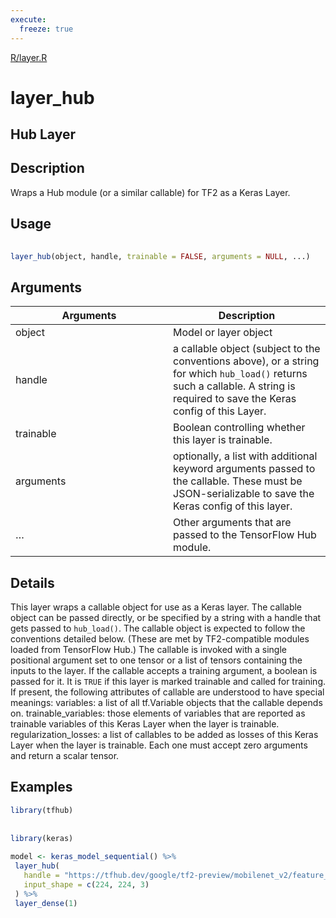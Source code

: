 ```yaml
---
execute:
  freeze: true
---
```


[R/layer.R](https://github.com/rstudio/tfhub//blob/main/R/layer.R#L50) 

# layer_hub

## Hub Layer

## Description
 Wraps a Hub module (or a similar callable) for TF2 as a Keras Layer. 


## Usage
```r
 
layer_hub(object, handle, trainable = FALSE, arguments = NULL, ...) 
```

## Arguments
|Arguments|Description|
|---|---|
| object | Model or layer object |
| handle | a callable object (subject to the conventions above), or a string for which `hub_load()` returns such a callable. A string is required to save the Keras config of this Layer. |
| trainable | Boolean controlling whether this layer is trainable. |
| arguments | optionally, a list with additional keyword arguments passed to the callable. These must be JSON-serializable to save the Keras config of this layer. |
| ... | Other arguments that are passed to the TensorFlow Hub module. |

## Details
 This layer wraps a callable object for use as a Keras layer. The callable object can be passed directly, or be specified by a string with a handle that gets passed to `hub_load()`.  The callable object is expected to follow the conventions detailed below. (These are met by TF2-compatible modules loaded from TensorFlow Hub.)  The callable is invoked with a single positional argument set to one tensor or a list of tensors containing the inputs to the layer. If the callable accepts a training argument, a boolean is passed for it. It is `TRUE` if this layer is marked trainable and called for training.  If present, the following attributes of callable are understood to have special meanings: variables: a list of all tf.Variable objects that the callable depends on. trainable_variables: those elements of variables that are reported as trainable variables of this Keras Layer when the layer is trainable. regularization_losses: a list of callables to be added as losses of this Keras Layer when the layer is trainable. Each one must accept zero arguments and return a scalar tensor. 




## Examples
```r
library(tfhub)
 
 
library(keras) 
 
model <- keras_model_sequential() %>% 
 layer_hub( 
   handle = "https://tfhub.dev/google/tf2-preview/mobilenet_v2/feature_vector/4", 
   input_shape = c(224, 224, 3) 
 ) %>% 
 layer_dense(1) 
 
 
 
```


